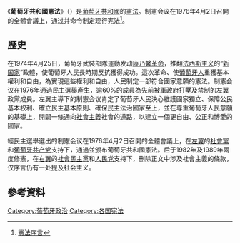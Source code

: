 《'''葡萄牙共和國憲法'''》（{{lang-pt|Constituição da República Portuguesa}}）是[[葡萄牙共和國|葡萄牙共和國]]的[[憲法|憲法]]。制憲会议在1976年4月2日召開的全體會議上，通过并命令制定现行宪法<ref>[http://bo.io.gov.mo/bo/i/cn/crpcn/crppreamb_cn.asp 憲法序言]</ref>。

==歷史==
在1974年4月25日，葡萄牙武裝部隊運動发动[[康乃馨革命|康乃馨革命]]，推翻[[法西斯主义|法西斯主义]]的“[[新国家_(葡萄牙)|新国家]]”政體，使葡萄牙人民長時期反抗獲得成功。這次革命、使[[葡萄牙人|葡萄牙人]]重獲基本權利和自由，為實現這些權利和自由，人民制定一部符合國家意願的憲法。制憲会议在1976年通過民主選舉產生，逾60%的成員為先前被軍政府打壓及禁制的左翼政黨成員。左翼主導下的制憲会议肯定了葡萄牙人民決心維護國家獨立、保障公民基本权利、確立民主基本原則、確保民主法治國家至上，並在尊重葡萄牙人民意願的基礎上，開闢一條通向[[社會主義|社會主義]]社會的道路，以建立一個更自由、公正和博愛的國家。

經民主選舉選出的制憲会议在1976年4月2日召開的全體會議上，在[[左翼|左翼]]的[[社會黨_(葡萄牙)|社會黨]]和[[葡萄牙共产党|葡萄牙共产党]]支持下，通過並颁布葡萄牙共和國憲法。后于1982年及1989年兩度修憲，在[[右翼|右翼]]的[[社會民主黨_(葡萄牙)|社會民主黨]]和[[民主和社会中心－人民党|人民党]]支持下，删除正文中涉及社會主義的條款，仅序言仍有一处提及社会主义。

==參考資料==
{{reflist}}
{{Wikisourcehas|葡萄牙共和國憲法}}
{{欧洲题目|宪法}}

[[Category:葡萄牙政治|Category:葡萄牙政治]]
[[Category:各国宪法|Category:各国宪法]]